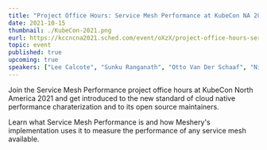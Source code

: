 ---
title: "Project Office Hours: Service Mesh Performance at KubeCon NA 2021"
date: 2021-10-15
thumbnail: ./KubeCon-2021.png
eurl: https://kccncna2021.sched.com/event/oXzX/project-office-hours-service-mesh-performance?iframe=no&w=100%25&sidebar=yes&bg=no
topic: event
published: true
upcoming: true
speakers: ["Lee Calcote", "Sunku Ranganath", "Otto Van Der Schaaf", "Nic Jackson"]
---
Join the Service Mesh Performance project office hours at KubeCon North America 2021 and get introduced to the new standard of cloud native performance charaterization and to its open source maintainers.

Learn what Service Mesh Performance is and how Meshery's implementation uses it to measure the performance of any service mesh available.
